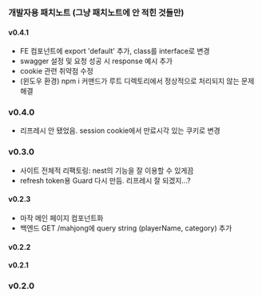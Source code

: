 ### 개발자용 패치노트 (그냥 패치노트에 안 적힌 것들만)

#### v0.4.1

- FE 컴포넌트에 export 'default' 추가, class를 interface로 변경
- swagger 설정 및 요청 성공 시 response 예시 추가
- cookie 관련 취약점 수정
- (윈도우 환경) npm i 커맨드가 루트 디렉토리에서 정상적으로 처리되지 않는 문제 해결

### v0.4.0

- 리프레시 안 됐었음. session cookie에서 만료시각 있는 쿠키로 변경

### v0.3.0

- 사이트 전체적 리팩토링: nest의 기능을 잘 이용할 수 있게끔
- refresh token용 Guard 다시 만듬. 리프레시 잘 되겠지...?

#### v0.2.3

- 마작 메인 페이지 컴포넌트화
- 백엔드 GET /mahjong에 query string (playerName, category) 추가

#### v0.2.2

#### v0.2.1

### v0.2.0
